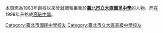 {{Catnav|...|校友|中等學校校友|臺灣中等學校校友|臺北市中等學校校友|臺北市立高級中學校友}}
本頁面為1963年創校以來曾就讀和畢業於'''[[臺北市立大直國民中學|臺北市立大直國民中學]]'''的人物，而在1998年升格成[[高級中學|高級中學]]。
[[Category:臺北市國民中學校友|Category:臺北市國民中學校友]]
[[Category:臺北市立大直高級中學校友|Category:臺北市立大直高級中學校友]]